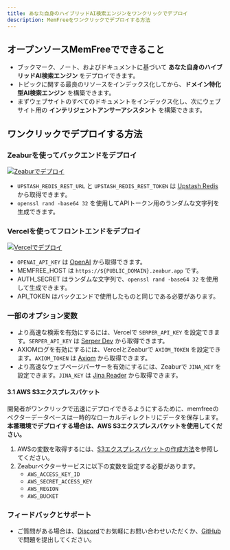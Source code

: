 ```yaml
---
title: あなた自身のハイブリッドAI検索エンジンをワンクリックでデプロイ
description: MemFreeをワンクリックでデプロイする方法
---
```


## オープンソースMemFreeでできること

-   ブックマーク、ノート、およびドキュメントに基づいて **あなた自身のハイブリッドAI検索エンジン** をデプロイできます。
-   トピックに関する最良のリソースをインデックス化してから、**ドメイン特化型AI検索エンジン** を構築できます。
-   まずウェブサイトのすべてのドキュメントをインデックス化し、次にウェブサイト用の **インテリジェントアンサーアシスタント** を構築できます。

## ワンクリックでデプロイする方法

<Steps>

### Zeaburを使ってバックエンドをデプロイ

<a href="https://zeabur.com/templates/CE71SC?referralCode=memfree">
    <img src="https://zeabur.com/button.svg" alt="Zeaburでデプロイ" />
</a>

-   `UPSTASH_REDIS_REST_URL` と `UPSTASH_REDIS_REST_TOKEN` は [Upstash Redis](https://upstash.com/docs/redis/overall/getstarted) から取得できます。
-   `openssl rand -base64 32` を使用してAPIトークン用のランダムな文字列を生成できます。

### Vercelを使ってフロントエンドをデプロイ

<a href="https://vercel.com/new/clone?repository-url=https%3A%2F%2Fgithub.com%2Fmemfreeme%2Fmemfree&env=UPSTASH_REDIS_REST_URL,UPSTASH_REDIS_REST_TOKEN,OPENAI_API_KEY,SERPER_API_KEY,AUTH_SECRET&envDescription=https%3A%2F%2Fgithub.com%2Fmemfreeme%2Fmemfree%2Fblob%2Fmain%2Ffrontend%2Fenv-example&project-name=memfree&repository-name=memfree&demo-title=MemFree&demo-description=MemFree – ハイブリッドAI検索エンジン&demo-url=https%3A%2F%2Fwww.memfree.me%2F&demo-image=https%3A%2F%2Fwww.memfree.me%2Fog.png&root-directory=frontend">
    <img src="https://vercel.com/button" alt="Vercelでデプロイ" />
</a>

-   `OPENAI_API_KEY` は [OpenAI](https://platform.openai.com) から取得できます。
-   MEMFREE_HOST は `https://${PUBLIC_DOMAIN}.zeabur.app` です。
-   AUTH_SECRET はランダムな文字列で、`openssl rand -base64 32` を使用して生成できます。
-   API_TOKEN はバックエンドで使用したものと同じである必要があります。

### 一部のオプション変数

-   より高速な検索を有効にするには、Vercelで `SERPER_API_KEY` を設定できます。`SERPER_API_KEY` は [Serper Dev](https://serper.dev) から取得できます。
-   AXIOMログを有効にするには、VercelとZeaburで `AXIOM_TOKEN` を設定できます。`AXIOM_TOKEN` は [Axiom](https://axiom.co) から取得できます。
-   より高速なウェブページパーサーを有効にするには、Zeaburで `JINA_KEY` を設定できます。`JINA_KEY` は [Jina Reader](https://jina.ai/reader) から取得できます。

#### 3.1 AWS S3エクスプレスバケット

開発者がワンクリックで迅速にデプロイできるようにするために、memfreeのベクターデータベースは一時的なローカルディレクトリにデータを保存します。 **本番環境でデプロイする場合は、AWS S3エクスプレスバケットを使用してください。**

1. AWSの変数を取得するには、[S3エクスプレスバケットの作成方法](https://www.memfree.me/search?q=How%20To%20Create%20S3%20Express%20One%20zone%20Bucket%20and%20get%20ACCESS_KEY,%20SECRET%20KEY%20and%20BUCKET%20name)を参照してください。
2. Zeaburベクターサービスに以下の変数を設定する必要があります。
    - `AWS_ACCESS_KEY_ID`
    - `AWS_SECRET_ACCESS_KEY`
    - `AWS_REGION`
    - `AWS_BUCKET`

### フィードバックとサポート

-   ご質問がある場合は、[Discord](https://discord.com/invite/7QqyMSTaRq)でお気軽にお問い合わせいただくか、[GitHub](https://github.com/memfreeme/memfree/issues)で問題を提出してください。

</Steps>
